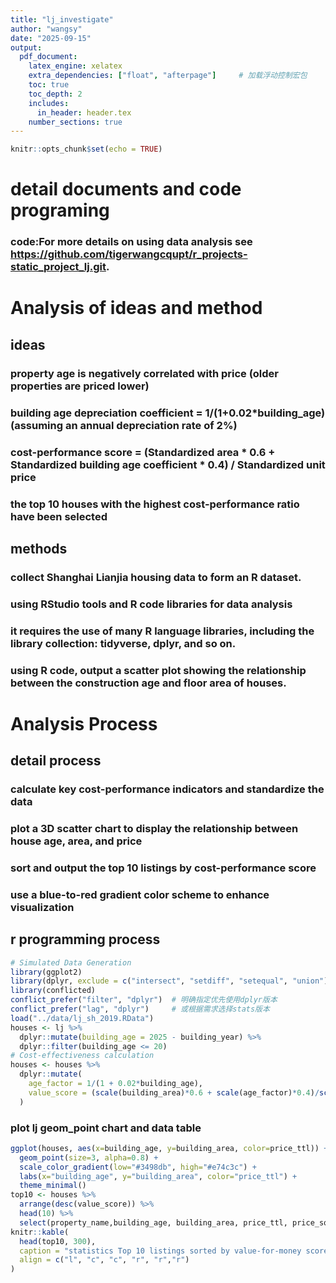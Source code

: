 ```yaml
---
title: "lj_investigate"
author: "wangsy"
date: "2025-09-15"
output:
  pdf_document:
    latex_engine: xelatex
    extra_dependencies: ["float", "afterpage"]     # 加载浮动控制宏包
    toc: true
    toc_depth: 2
    includes:
      in_header: header.tex
    number_sections: true
---
```


```r
knitr::opts_chunk$set(echo = TRUE)
```


# detail documents and code programing

### code:For more details on using data analysis see <https://github.com/tigerwangcqupt/r_projects-static_project_lj.git>.

# Analysis of ideas and method

## ideas

### property age is negatively correlated with price (older properties are priced lower)

### building age depreciation coefficient = 1/(1+0.02\*building_age) (assuming an annual depreciation rate of 2%)

### cost-performance score = (Standardized area \* 0.6 + Standardized building age coefficient \* 0.4) / Standardized unit price

### the top 10 houses with the highest cost-performance ratio have been selected

## methods

### collect Shanghai Lianjia housing data to form an R dataset.

### using RStudio tools and R code libraries for data analysis

### it requires the use of many R language libraries, including the library collection: tidyverse, dplyr, and so on.

### using R code, output a scatter plot showing the relationship between the construction age and floor area of houses.

# Analysis Process

## detail process

### calculate key cost-performance indicators and standardize the data

### plot a 3D scatter chart to display the relationship between house age, area, and price

### sort and output the top 10 listings by cost-performance score

### use a blue-to-red gradient color scheme to enhance visualization

## r programming process

```r
# Simulated Data Generation
library(ggplot2)
library(dplyr, exclude = c("intersect", "setdiff", "setequal", "union"))  # 排除特定函数
library(conflicted)
conflict_prefer("filter", "dplyr")  # 明确指定优先使用dplyr版本
conflict_prefer("lag", "dplyr")     # 或根据需求选择stats版本
load("../data/lj_sh_2019.RData")
houses <- lj %>%
  dplyr::mutate(building_age = 2025 - building_year) %>%
  dplyr::filter(building_age <= 20) 
# Cost-effectiveness calculation
houses <- houses %>% 
  dplyr::mutate(
    age_factor = 1/(1 + 0.02*building_age),
    value_score = (scale(building_area)*0.6 + scale(age_factor)*0.4)/scale(price_sqm)
  )
```

### plot lj geom_point chart and data table

```r
ggplot(houses, aes(x=building_age, y=building_area, color=price_ttl)) +
  geom_point(size=3, alpha=0.8) +
  scale_color_gradient(low="#3498db", high="#e74c3c") +
  labs(x="building_age", y="building_area", color="price_ttl") +
  theme_minimal()
top10 <- houses %>% 
  arrange(desc(value_score)) %>% 
  head(10) %>% 
  select(property_name,building_age, building_area, price_ttl, price_sqm, value_score)
knitr::kable(
  head(top10, 300),
  caption = "statistics Top 10 listings sorted by value-for-money score",
  align = c("l", "c", "c", "r", "r","r")
)
```
